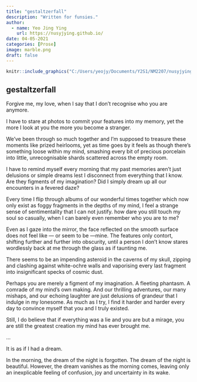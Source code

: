 ---
title: "gestaltzerfall"
description: "Written for funsies."
author:
  - name: Yeo Jing Ying
    url: https://nusyjying.github.io/
date: 04-05-2021
categories: [Prose] 
image: marble.png
draft: false 
---

```{r, eval=TRUE,echo=FALSE,out.width="70%"}

knitr::include_graphics("C:/Users/yeojy/Documents/Y2S1/NM2207/nusyjying.github.io/posts/2020-04-05-gestaltzerfall/marble.png")

```

## gestaltzerfall

Forgive me, my love, when I say that I don’t recognise who you are anymore.

I have to stare at photos to commit your features into my memory, yet the more I look at you the more you become a stranger. 

We’ve been through so much together and I’m supposed to treasure these moments like prized heirlooms, yet as time goes by it feels as though there’s something loose within my mind, smashing every bit of precious porcelain into little, unrecognisable shards scattered across the empty room. 

I have to remind myself every morning that my past memories aren’t just delusions or simple dreams lest I disconnect from everything that I know. Are they figments of my imagination? Did I simply dream up all our encounters in a fevered daze? 

Every time I flip through albums of our wonderful times together which now only exist as foggy fragments in the depths of my mind, I feel a strange sense of sentimentality that I can not justify. how dare you still touch my soul so casually, when I can barely even remember who you are to me?

Even as I gaze into the mirror, the face reflected on the smooth surface does not feel like — or seem to be —mine. The features only contort, shifting further and further into obscurity, until a person I don’t know stares wordlessly back at me through the glass as if taunting me. 

There seems to be an impending asteroid in the caverns of my skull, zipping and clashing against white-ochre walls and vaporising every last fragment into insignificant specks of cosmic dust. 

Perhaps you are merely a figment of my imagination. A fleeting phantasm. A comrade of my mind’s own making. And our thrilling adventures, our many mishaps, and our echoing laughter are just delusions of grandeur that I indulge in my lonesome. As much as I try, I find it harder and harder every day to convince myself that you and I truly existed. 

Still, I do believe that if everything was a lie and you are but a mirage, you are still the greatest creation my mind has ever brought me.

...

It is as if I had a dream.

In the morning, the dream of the night is forgotten. The dream of the night is beautiful. However, the dream vanishes as the morning comes, leaving only an inexplicable feeling of confusion, joy and uncertainty in its wake. 
